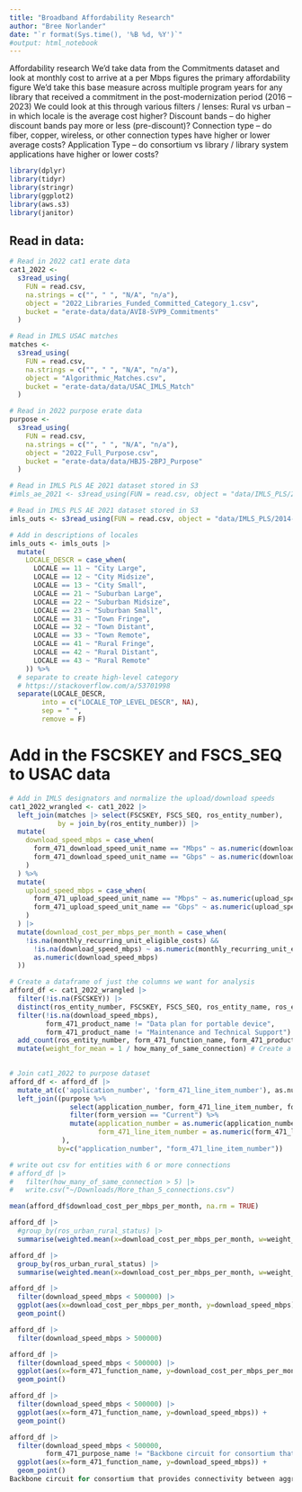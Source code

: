 ```yaml
---
title: "Broadband Affordability Research"
author: "Bree Norlander"
date: "`r format(Sys.time(), '%B %d, %Y')`"
#output: html_notebook
---
```


Affordability research
We’d take data from the Commitments dataset and look at monthly cost to arrive at a per Mbps figures the primary affordability figure
We’d take this base measure across multiple program years for any library that received a commitment in the post-modernization period (2016 – 2023)
We could look at this through various filters / lenses:
Rural vs urban – in which locale is the average cost higher?
Discount bands – do higher discount bands pay more or less (pre-discount)?
Connection type – do fiber, copper, wireless, or other connection types have higher or lower average costs?
Application Type – do consortium vs library / library system applications have higher or lower costs?


```r
library(dplyr)
library(tidyr)
library(stringr)
library(ggplot2)
library(aws.s3)
library(janitor)
```

## Read in data:

```r
# Read in 2022 cat1 erate data
cat1_2022 <-
  s3read_using(
    FUN = read.csv,
    na.strings = c("", " ", "N/A", "n/a"),
    object = "2022_Libraries_Funded_Committed_Category_1.csv",
    bucket = "erate-data/data/AVI8-SVP9_Commitments"
  )

# Read in IMLS USAC matches
matches <-
  s3read_using(
    FUN = read.csv,
    na.strings = c("", " ", "N/A", "n/a"),
    object = "Algorithmic_Matches.csv",
    bucket = "erate-data/data/USAC_IMLS_Match"
  )

# Read in 2022 purpose erate data
purpose <-
  s3read_using(
    FUN = read.csv,
    na.strings = c("", " ", "N/A", "n/a"),
    object = "2022_Full_Purpose.csv",
    bucket = "erate-data/data/HBJ5-2BPJ_Purpose"
  )
```

```r
# Read in IMLS PLS AE 2021 dataset stored in S3
#imls_ae_2021 <- s3read_using(FUN = read.csv, object = "data/IMLS_PLS/2021_IMLS_PLS_AE.csv", bucket = "erate-data")

# Read in IMLS PLS AE 2021 dataset stored in S3
imls_outs <- s3read_using(FUN = read.csv, object = "data/IMLS_PLS/2014-2021_IMLS_Outlets_Unique.csv.csv", bucket = "erate-data")
```

```r
# Add in descriptions of locales
imls_outs <- imls_outs |> 
  mutate(
    LOCALE_DESCR = case_when(
      LOCALE == 11 ~ "City Large",
      LOCALE == 12 ~ "City Midsize",
      LOCALE == 13 ~ "City Small",
      LOCALE == 21 ~ "Suburban Large",
      LOCALE == 22 ~ "Suburban Midsize",
      LOCALE == 23 ~ "Suburban Small",
      LOCALE == 31 ~ "Town Fringe",
      LOCALE == 32 ~ "Town Distant",
      LOCALE == 33 ~ "Town Remote",
      LOCALE == 41 ~ "Rural Fringe",
      LOCALE == 42 ~ "Rural Distant",
      LOCALE == 43 ~ "Rural Remote"
    )) %>% 
  # separate to create high-level category
  # https://stackoverflow.com/a/53701998
  separate(LOCALE_DESCR, 
        into = c("LOCALE_TOP_LEVEL_DESCR", NA),
        sep = " ",
        remove = F)
```

# Add in the FSCSKEY and FSCS_SEQ to USAC data

```r
# Add in IMLS designators and normalize the upload/download speeds
cat1_2022_wrangled <- cat1_2022 |>
  left_join(matches |> select(FSCSKEY, FSCS_SEQ, ros_entity_number),
            by = join_by(ros_entity_number)) |>
  mutate(
    download_speed_mbps = case_when(
      form_471_download_speed_unit_name == "Mbps" ~ as.numeric(download_speed),
      form_471_download_speed_unit_name == "Gbps" ~ as.numeric(download_speed) * 1000
    )
  ) %>%
  mutate(
    upload_speed_mbps = case_when(
      form_471_upload_speed_unit_name == "Mbps" ~ as.numeric(upload_speed),
      form_471_upload_speed_unit_name == "Gbps" ~ as.numeric(upload_speed) * 1000
    )
  ) |>
  mutate(download_cost_per_mbps_per_month = case_when(
    !is.na(monthly_recurring_unit_eligible_costs) &&
      !is.na(download_speed_mbps) ~ as.numeric(monthly_recurring_unit_eligible_costs) /
      as.numeric(download_speed_mbps)
  ))
```

```r
# Create a dataframe of just the columns we want for analysis
afford_df <- cat1_2022_wrangled |> 
  filter(!is.na(FSCSKEY)) |> 
  distinct(ros_entity_number, FSCSKEY, FSCS_SEQ, ros_entity_name, ros_entity_type, ros_subtype, ros_physical_state, ros_urban_rural_status, billed_entity_number, organization_name, organization_entity_type_name, org_state, funding_year, application_number, form_471_line_item_number, form_471_function_name, form_471_product_name, total_monthly_cost, monthly_recurring_unit_eligible_costs, download_speed_mbps, upload_speed_mbps, download_cost_per_mbps_per_month) |> 
  filter(!is.na(download_speed_mbps),
         form_471_product_name != "Data plan for portable device",
         form_471_product_name != "Maintenance and Technical Support") |> 
  add_count(ros_entity_number, form_471_function_name, form_471_product_name, name="how_many_of_same_connection") |> 
  mutate(weight_for_mean = 1 / how_many_of_same_connection) # Create a weight for mean calc
  
```

```r
# Join cat1_2022 to purpose dataset
afford_df <- afford_df |> 
  mutate_at(c('application_number', 'form_471_line_item_number'), as.numeric) |> 
  left_join((purpose %>% 
               select(application_number, form_471_line_item_number, form_471_purpose_name, form_version, connection_directly_school, connection_supports_service) %>% 
               filter(form_version == "Current") %>% 
               mutate(application_number = as.numeric(application_number),
                      form_471_line_item_number = as.numeric(form_471_line_item_number))
             ), 
            by=c("application_number", "form_471_line_item_number")) 
```

```r
# write out csv for entities with 6 or more connections
# afford_df |> 
#   filter(how_many_of_same_connection > 5) |> 
#   write.csv("~/Downloads/More_than_5_connections.csv")
```


```r
mean(afford_df$download_cost_per_mbps_per_month, na.rm = TRUE)
```


```r
afford_df |> 
  #group_by(ros_urban_rural_status) |> 
  summarise(weighted.mean(x=download_cost_per_mbps_per_month, w=weight_for_mean, na.rm=TRUE))
```

```r
afford_df |> 
  group_by(ros_urban_rural_status) |> 
  summarise(weighted.mean(x=download_cost_per_mbps_per_month, w=weight_for_mean, na.rm=TRUE))
```

```r
afford_df |> 
  filter(download_speed_mbps < 500000) |> 
  ggplot(aes(x=download_cost_per_mbps_per_month, y=download_speed_mbps)) +
  geom_point()
```

```r
afford_df |> 
  filter(download_speed_mbps > 500000)
```

```r
afford_df |> 
  filter(download_speed_mbps < 500000) |> 
  ggplot(aes(x=form_471_function_name, y=download_cost_per_mbps_per_month)) +
  geom_point()
```

```r
afford_df |> 
  filter(download_speed_mbps < 500000) |> 
  ggplot(aes(x=form_471_function_name, y=download_speed_mbps)) +
  geom_point()
```

```r
afford_df |> 
  filter(download_speed_mbps < 500000,
         form_471_purpose_name != "Backbone circuit for consortium that provides connectivity between aggregation points or other non-user facilities") |> 
  ggplot(aes(x=form_471_function_name, y=download_speed_mbps)) +
  geom_point()
Backbone circuit for consortium that provides connectivity between aggregation points or other non-user facilities + Applicant owned fiber network, eligible fiber electronics, or maintenance & operations
```





